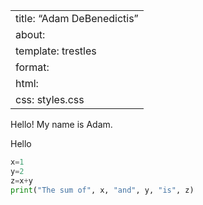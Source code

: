 :::{.cell}
<style>
.sidebar-title h1 {
  text-align: center;
}
</style>
:::

---
title: "Adam DeBenedictis"
about:
  template: trestles
format:
  html:
    css: styles.css
---

::: {.custom-subtitle}
Hello! My name is Adam.
:::



Hello

```python
x=1
y=2
z=x+y
print("The sum of", x, "and", y, "is", z)
```